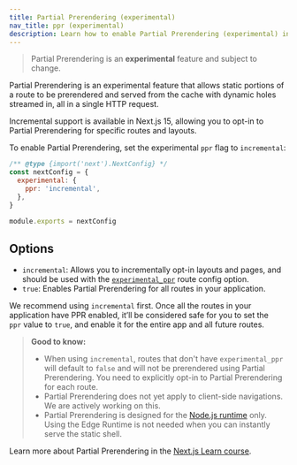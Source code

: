 ```yaml
---
title: Partial Prerendering (experimental)
nav_title: ppr (experimental)
description: Learn how to enable Partial Prerendering (experimental) in Next.js 14.
---
```


> Partial Prerendering is an **experimental** feature and subject to change.

Partial Prerendering is an experimental feature that allows static portions of a route to be prerendered and served from the cache with dynamic holes streamed in, all in a single HTTP request.

Incremental support is available in Next.js 15, allowing you to opt-in to Partial Prerendering for specific routes and layouts.

To enable Partial Prerendering, set the experimental `ppr` flag to `incremental`:

```js filename="next.config.js"
/** @type {import('next').NextConfig} */
const nextConfig = {
  experimental: {
    ppr: 'incremental',
  },
}

module.exports = nextConfig
```

## Options

- `incremental`: Allows you to incrementally opt-in layouts and pages, and should be used with the [`experimental_ppr`](/docs/app/api-reference/file-conventions/route-segment-config#experimental_ppr) route config option.
- `true`: Enables Partial Prerendering for all routes in your application.

We recommend using `incremental` first. Once all the routes in your application have PPR enabled, it’ll be considered safe for you to set the `ppr` value to `true`, and enable it for the entire app and all future routes.

> **Good to know:**
>
> - When using `incremental`, routes that don't have `experimental_ppr` will default to `false` and will not be prerendered using Partial Prerendering. You need to explicitly opt-in to Partial Prerendering for each route.
> - Partial Prerendering does not yet apply to client-side navigations. We are actively working on this.
> - Partial Prerendering is designed for the [Node.js runtime](/docs/app/building-your-application/rendering/edge-and-nodejs-runtimes) only. Using the Edge Runtime is not needed when you can instantly serve the static shell.

Learn more about Partial Prerendering in the [Next.js Learn course](/learn/dashboard-app/partial-prerendering).
